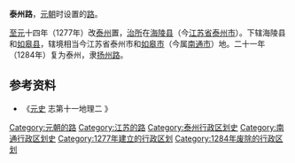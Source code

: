 '''泰州路'''，[[元朝|元朝]]时设置的[[路_(行政区划)|路]]。

[[至元_(忽必烈)|至元]]十四年（1277年）改[[泰州_(南唐)|泰州]]置，[[治所|治所]]在[[海陵县_(古代)|海陵县]]（今[[江苏省|江苏省]][[泰州市|泰州市]]）。下辖海陵县和[[如皋县|如皋县]]，辖境相当今江苏省泰州市和[[如皋市|如皋市]]（今属[[南通市|南通市]]）地。二十一年（1284年）复为泰州，隶[[扬州路|扬州路]]。

== 参考资料 ==
*《[[元史|元史]] 志第十一地理二 》

{{元朝行政区划小作品}}
[[Category:元朝的路|Category:元朝的路]]
[[Category:江苏的路|Category:江苏的路]]
[[Category:泰州行政区划史|Category:泰州行政区划史]]
[[Category:南通行政区划史|Category:南通行政区划史]]
[[Category:1277年建立的行政区划|Category:1277年建立的行政区划]]
[[Category:1284年废除的行政区划|Category:1284年废除的行政区划]]